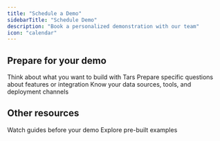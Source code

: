 ```yaml
---
title: "Schedule a Demo"
sidebarTitle: "Schedule Demo"
description: "Book a personalized demonstration with our team"
icon: "calendar"
---
```



<ScheduleDemo />

## Prepare for your demo

<Steps>
<Step title="Identify your use case">
  Think about what you want to build with Tars
</Step>

<Step title="List your questions">
  Prepare specific questions about features or integration
</Step>

<Step title="Gather requirements">
  Know your data sources, tools, and deployment channels
</Step>
</Steps>

## Other resources

<CardGroup cols={2}>
  <Card title="Video Tutorials" icon="video" href="/platform-fundamentals/platform-tour/support/video-tutorials">
    Watch guides before your demo
  </Card>

  <Card title="Agent Templates" icon="template" href="/platform-fundamentals/platform-tour/support/agent-templates">
    Explore pre-built examples
  </Card>
</CardGroup>
